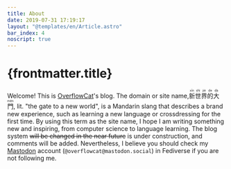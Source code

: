 ---
title: About
date: 2019-07-31 17:19:17
layout: "@templates/en/Article.astro"
bar_index: 4
noscript: true
---


# {frontmatter.title}

Welcome! This is [OverflowCat](https://github.com/OverflowCat)'s blog.
The domain
or site name, <span lang="zh"><ruby>新<rt>xīn</rt></ruby><ruby>世<rt>shì</rt></ruby><ruby>界<rt>jiè</rt></ruby><ruby>的<rt>de</rt></ruby><ruby>大<rt>dà</rt></ruby><ruby>門<rt>mén</rt></ruby></span>,
lit. "the gate to a new world",
is a Mandarin slang that describes a brand new experience,
such as learning a new language or crossdressing for the first time.
By using this term as the site name, I hope I am writing something new
and inspiring, from computer science to language learning.
The blog system <Del>will be changed in the near future</Del> <Add>is under construction</Add>,
and comments will be added.
Nevertheless, I believe you should check my [Mastodon](https://mastodon.social/@overflowcat)
account (`@overflowcat@mastodon.social`) in Fediverse if you are not following me.

